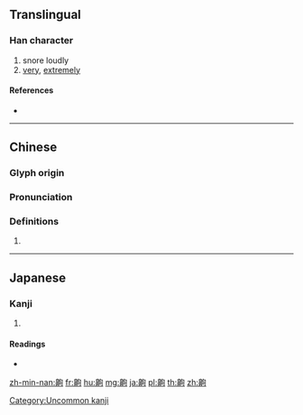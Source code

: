{{character info/new}}
==Translingual==

===Han character===
{{Han char|rn=209|rad=鼻|as=05|sn=19|four=27220|canj=HLPR}}

# snore loudly
# [[very]], [[extremely]]

====References====
* {{Han ref|kx=1530.200|dkj=48519|dj=2067.130|hdz=74780.150|uh=9F41|ud=40769|bh=F3F8|bd=62456}}

----

==Chinese==
{{zh-forms}}

===Glyph origin===
{{Han etym}}

===Pronunciation===
{{zh-pron
|m=hōu
|c=hau1
|h=
|md=
|mn=qz,xm,zz:ho/qz,tw,xm,zz:hoⁿ
|w=
|mc=y
|oc=y
|cat=
}}

===Definitions===
{{zh-hanzi}}

# {{rfdef|lang=zh}}

----

==Japanese==

===Kanji===
{{ja-kanji|grade=|rs=鼻05}}

# {{defn|lang=ja|sort=鼻05}}

====Readings====
* {{ja-readings|on=[[こう]] (kō), [[く]] (ku), [[こ]] (ko)|kun=[[かぎばな]] (kagibana)}}

[[Category:Uncommon kanji]]

[[zh-min-nan:齁]]
[[fr:齁]]
[[hu:齁]]
[[mg:齁]]
[[ja:齁]]
[[pl:齁]]
[[th:齁]]
[[zh:齁]]